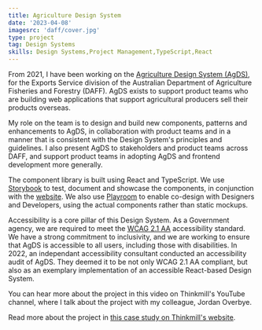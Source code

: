 ```yaml
---
title: Agriculture Design System
date: '2023-04-08'
imagesrc: 'daff/cover.jpg'
type: project
tag: Design Systems
skills: Design Systems,Project Management,TypeScript,React
---
```


From 2021, I have been working on the [Agriculture Design System (AgDS)](https://design-system.agriculture.gov.au/), for the Exports Service division of the Australian Department of Agriculture Fisheries and Forestry (DAFF). AgDS exists to support product teams who are building web applications that support agricultural producers sell their products overseas.

My role on the team is to design and build new components, patterns and enhancements to AgDS, in collaboration with product teams and in a manner that is consistent with the Design System's principles and guidelines. I also present AgDS to stakeholders and product teams across DAFF, and support product teams in adopting AgDS and frontend development more generally.

The component library is built using React and TypeScript. We use [Storybook](https://design-system.agriculture.gov.au/storybook/index.html) to test, document and showcase the components, in conjunction with the [website](https://design-system.agriculture.gov.au/). We also use [Playroom](https://design-system.agriculture.gov.au/playroom/index.html) to enable co-design with Designers and Developers, using the actual components rather than static mockups.

Accessibility is a core pillar of this Design System. As a Government agency, we are required to meet the [WCAG 2.1 AA](https://www.w3.org/TR/WCAG21/) accessibility standard. We have a strong commitment to inclusivity, and we are working to ensure that AgDS is accessible to all users, including those with disabilities. In 2022, an independant accessibility consultant conducted an accessibility audit of AgDS. They deemed it to be not only WCAG 2.1 AA compliant, but also as an exemplary implementation of an accessible React-based Design System.

You can hear more about the project in this video on Thinkmill's YouTube channel, where I talk about the project with my colleague, Jordan Overbye.

<YouTubeVideo videoId="cMXbgdQbGn0" />

Read more about the project in [this case study on Thinkmill's website](https://www.thinkmill.com.au/work/daff).
